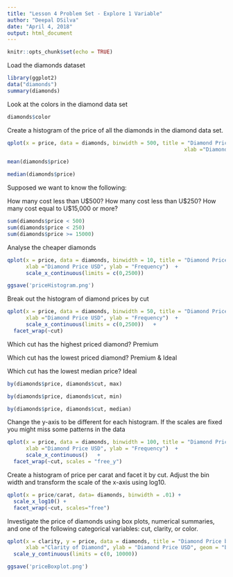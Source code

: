 ```yaml
---
title: "Lesson 4 Problem Set - Explore 1 Variable"
author: "Deepal DSilva"
date: "April 4, 2018"
output: html_document
---
```


```r
knitr::opts_chunk$set(echo = TRUE)
```

Load the diamonds dataset
```r
library(ggplot2)
data("diamonds")
summary(diamonds)
```

Look at the colors in the diamond data set
```r
diamonds$color
``` 

Create a histogram of the price of all the diamonds in the diamond data set.

```r
qplot(x = price, data = diamonds, binwidth = 500, title = "Diamond Price Distribution",
                                                         xlab ="Diamond Price USD", ylab = "Frequency")  

mean(diamonds$price)

median(diamonds$price)
```


Supposed we want to know the following:

How many cost less than U$500?
How many cost less than U$250?
How many cost equal to U$15,000 or more?

```r
sum(diamonds$price < 500)
sum(diamonds$price < 250)
sum(diamonds$price >= 15000)
```

Analyse the cheaper diamonds

```r
qplot(x = price, data = diamonds, binwidth = 10, title = "Diamond Price Distribution",
      xlab ="Diamond Price USD", ylab = "Frequency")  +
      scale_x_continuous(limits = c(0,2500))   

ggsave('priceHistogram.png')
```
  Break out the histogram of diamond prices by cut
  
```r
qplot(x = price, data = diamonds, binwidth = 50, title = "Diamond Price Distribution By Cut",
      xlab ="Diamond Price USD", ylab = "Frequency")  +
      scale_x_continuous(limits = c(0,2500))   +
  facet_wrap(~cut)
```
  
                                                         
Which cut has the highest priced diamond?
Premium

Which cut has the lowest priced diamond?
Premium & Ideal

Which cut has the lowest median price?
Ideal

```r
by(diamonds$price, diamonds$cut, max)

by(diamonds$price, diamonds$cut, min)

by(diamonds$price, diamonds$cut, median)

```

Change the y-axis to be different for each histogram. If the scales are fixed you might miss some patterns in the data
```r
qplot(x = price, data = diamonds, binwidth = 100, title = "Diamond Price Distribution By Cut",
      xlab ="Diamond Price USD", ylab = "Frequency")  +
      scale_x_continuous()   +
  facet_wrap(~cut, scales = "free_y")
```

Create a histogram of price per carat and facet it by cut. Adjust the bin width and transform the scale of the x-axis using log10.

```r
qplot(x = price/carat, data= diamonds, binwidth = .01) +
  scale_x_log10() +
  facet_wrap(~cut, scales="free")
```

Investigate the price of diamonds using box plots, numerical summaries, and one of the following categorical variables: cut, clarity, or color.

```r
qplot(x = clarity, y = price, data = diamonds, title = "Diamond Price by Clarity", 
      xlab ="Clarity of Diamond", ylab = "Diamond Price USD", geom = "boxplot") + 
  scale_y_continuous(limits = c(0, 10000))

ggsave('priceBoxplot.png')
```

